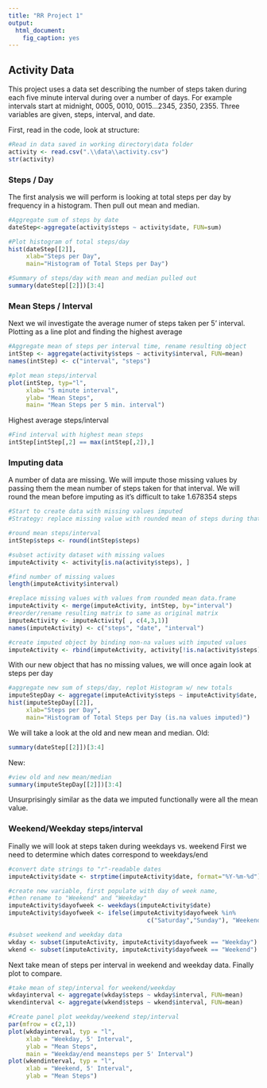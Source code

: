 ---
title: "RR Project 1"
output: 
  html_document: 
    fig_caption: yes
---

## Activity Data
This project uses a data set describing the number of steps taken during each five
minute interval during over a number of days. For example intervals start at midnight,
0005, 0010, 0015...2345, 2350, 2355.
Three variables are given, steps, interval, and date.

First, read in the code, look at structure:
```{r readcode}
#Read in data saved in working directory\data folder
activity <- read.csv(".\\data\\activity.csv")
str(activity)
```
### Steps / Day
The first analysis we will perform is looking at total steps per day by frequency
in a histogram. Then pull out mean and median.
```{r stepsbydate}
#Aggregate sum of steps by date
dateStep<-aggregate(activity$steps ~ activity$date, FUN=sum)

#Plot histogram of total steps/day
hist(dateStep[[2]],
     xlab="Steps per Day",
     main="Histogram of Total Steps per Day")

#Summary of steps/day with mean and median pulled out
summary(dateStep[[2]])[3:4]
```

### Mean Steps / Interval
Next we wil investigate the average numer of steps taken per 5' interval.
Plotting as a line plot and finding the highest average
```{r steps/interval}
#Aggregate mean of steps per interval time, rename resulting object
intStep <- aggregate(activity$steps ~ activity$interval, FUN=mean)
names(intStep) <- c("interval", "steps")

#plot mean steps/interval
plot(intStep, typ="l",
     xlab= "5 minute interval",
     ylab= "Mean Steps",
     main= "Mean Steps per 5 min. interval")
```

Highest average steps/interval
```{r}
#Find interval with highest mean steps
intStep[intStep[,2] == max(intStep[,2]),]
```

### Imputing data
A number of data are missing. We will impute those missing values by passing them
the mean number of steps taken for that interval. We will round the mean before imputing as it's difficult to take 1.678354 steps

```{r imputedata}
#Start to create data with missing values imputed
#Strategy: replace missing value with rounded mean of steps during that interval

#round mean steps/interval 
intStep$steps <- round(intStep$steps)

#subset activity dataset with missing values
imputeActivity <- activity[is.na(activity$steps), ]

#find number of missing values
length(imputeActivity$interval)

#replace missing values with values from rounded mean data.frame
imputeActivity <- merge(imputeActivity, intStep, by="interval")
#reorder/rename resulting matrix to same as original matrix
imputeActivity <- imputeActivity[ , c(4,3,1)]
names(imputeActivity) <- c("steps", "date", "interval")

#create imputed object by binding non-na values with imputed values
imputeActivity <- rbind(imputeActivity, activity[!is.na(activity$steps), ])
```

With our new object that has no missing values, we will once again look at steps per day
```{r imputed steps per day}
#aggregate new sum of steps/day, replot Histogram w/ new totals
imputeStepDay <- aggregate(imputeActivity$steps ~ imputeActivity$date, FUN=sum)
hist(imputeStepDay[[2]],
     xlab="Steps per Day",
     main="Histogram of Total Steps per Day (is.na values imputed)")
```

We will take a look at the old and new mean and median.
Old:
``` {r}
summary(dateStep[[2]])[3:4]
```
New:
```{r}
#view old and new mean/median
summary(imputeStepDay[[2]])[3:4]
```

Unsurprisingly similar as the data we imputed functionally were all the mean value.

### Weekend/Weekday steps/interval
Finally we will look at steps taken during weekdays vs. weekend
First we need to determine which dates correspond to weekdays/end
```{r wkday/end conversion}
#convert date strings to "r"-readable dates
imputeActivity$date <- strptime(imputeActivity$date, format="%Y-%m-%d")

#create new variable, first populate with day of week name,
#then rename to "Weekend" and "Weekday"
imputeActivity$dayofweek <- weekdays(imputeActivity$date)
imputeActivity$dayofweek <- ifelse(imputeActivity$dayofweek %in% 
                                       c("Saturday","Sunday"), "Weekend", "Weekday")

#subset weekend and weekday data
wkday <- subset(imputeActivity, imputeActivity$dayofweek == "Weekday")
wkend <- subset(imputeActivity, imputeActivity$dayofweek == "Weekend")
```

Next take mean of steps per interval in weekend and weekday data. Finally plot to compare.
```{r wkend/day calc and plot}
#take mean of step/interval for weekend/weekday
wkdayinterval <- aggregate(wkday$steps ~ wkday$interval, FUN=mean)
wkendinterval <- aggregate(wkend$steps ~ wkend$interval, FUN=mean)

#Create panel plot weekday/weekend step/interval
par(mfrow = c(2,1))
plot(wkdayinterval, typ = "l",
     xlab = "Weekday, 5' Interval",
     ylab = "Mean Steps",
     main = "Weekday/end meansteps per 5' Interval")
plot(wkendinterval, typ = "l",
     xlab = "Weekend, 5' Interval",
     ylab = "Mean Steps")
```
